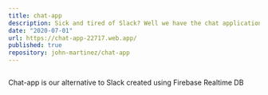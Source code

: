 ```yaml
---
title: chat-app
description: Sick and tired of Slack? Well we have the chat application for you. This app was created from the ground up with only 1 goal, Secure Communication.
date: "2020-07-01"
url: https://chat-app-22717.web.app/
published: true
repository: john-martinez/chat-app
---
```


[![]()](https://chat-app-22717.web.app/)

Chat-app is our alternative to Slack created using Firebase Realtime DB
